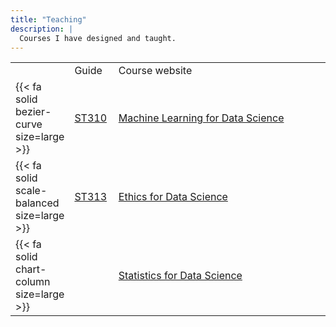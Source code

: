 ```yaml
---
title: "Teaching"
description: |
  Courses I have designed and taught.
---
```


|                                            |                                                                                           |                                                        |
|---------|--------|----------------------------------------|
|                                            | Guide                                                                                     | Course website                                         |
| {{< fa solid bezier-curve size=large >}}   | [ST310](https://www.lse.ac.uk/resources/calendar2022-2023/courseGuides/ST/2022_ST310.htm) | [Machine Learning for Data Science](https://ml4ds.com) |
| {{< fa solid scale-balanced size=large >}} | [ST313](https://www.lse.ac.uk/resources/calendar2022-2023/courseGuides/ST/2022_ST313.htm) | [Ethics for Data Science](https://ethics4ds.com)       |
| {{< fa solid chart-column size=large >}}   |                                                                                           | [Statistics for Data Science](https://stats4ds.com)    |

